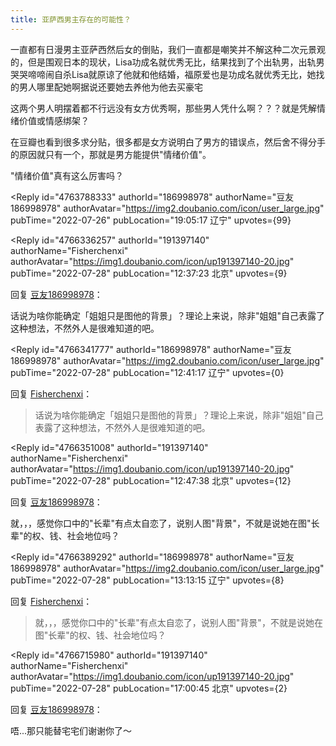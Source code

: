 ```yaml
---
title: 亚萨西男主存在的可能性？
---
```



<Forum groupName="动画番剧" groupUrl="https://www.douban.com/group/596353/" archivedAt="2025-05-16T15:11:59.684Z">
  <Post
    id="271621531"
    title="亚萨西男主存在的可能性？"
    url="https://www.douban.com/group/topic/271621531/?_spm_id=MjU4Njk0OTI0"
    pubTime="2022-08-09"
    highlightUserId="191397140"
  >
一直都有日漫男主亚萨西然后女的倒贴，我们一直都是嘲笑并不解这种二次元景观的，但是围观日本的现状，Lisa功成名就优秀无比，结果找到了个出轨男，出轨男哭哭啼啼闹自杀Lisa就原谅了他就和他结婚，福原爱也是功成名就优秀无比，她找的男人哪里配她啊据说还要她去养他为他去买豪宅

这两个男人明摆着都不行远没有女方优秀啊，那些男人凭什么啊？？？就是凭解情绪价值或情感绑架？

在豆瓣也看到很多求分贴，很多都是女方说明白了男方的错误点，然后舍不得分手的原因就只有一个，那就是男方能提供"情绪价值"。

"情绪价值"真有这么厉害吗？

<Reply
  id="4763788333"
  authorId="186998978"
  authorName="豆友186998978"
  authorAvatar="https://img2.doubanio.com/icon/user_large.jpg"
  pubTime="2022-07-26"
  pubLocation="19:05:17 辽宁"
  upvotes={99}
>

</Reply>

<Reply
  id="4766336257"
  authorId="191397140"
  authorName="Fisherchenxi"
  authorAvatar="https://img1.doubanio.com/icon/up191397140-20.jpg"
  pubTime="2022-07-28"
  pubLocation="12:37:23 北京"
  upvotes={9}
>
回复 [豆友186998978](https://www.douban.com/people/186998978/)：
 

话说为啥你能确定「姐姐只是图他的背景」？理论上来说，除非"姐姐"自己表露了这种想法，不然外人是很难知道的吧。
</Reply>

<Reply
  id="4766341777"
  authorId="186998978"
  authorName="豆友186998978"
  authorAvatar="https://img2.doubanio.com/icon/user_large.jpg"
  pubTime="2022-07-28"
  pubLocation="12:41:17 辽宁"
  upvotes={0}
>
回复 [Fisherchenxi](https://www.douban.com/people/191397140/)：
 > 话说为啥你能确定「姐姐只是图他的背景」？理论上来说，除非"姐姐"自己表露了这种想法，不然外人是很难知道的吧。


</Reply>

<Reply
  id="4766351008"
  authorId="191397140"
  authorName="Fisherchenxi"
  authorAvatar="https://img1.doubanio.com/icon/up191397140-20.jpg"
  pubTime="2022-07-28"
  pubLocation="12:47:38 北京"
  upvotes={12}
>
回复 [豆友186998978](https://www.douban.com/people/186998978/)：
 

就，，，感觉你口中的"长辈"有点太自恋了，说别人图"背景"，不就是说她在图"长辈"的权、钱、社会地位吗？
</Reply>

<Reply
  id="4766389292"
  authorId="186998978"
  authorName="豆友186998978"
  authorAvatar="https://img2.doubanio.com/icon/user_large.jpg"
  pubTime="2022-07-28"
  pubLocation="13:13:15 辽宁"
  upvotes={8}
>
回复 [Fisherchenxi](https://www.douban.com/people/191397140/)：
 > 就，，，感觉你口中的"长辈"有点太自恋了，说别人图"背景"，不就是说她在图"长辈"的权、钱、社会地位吗？


</Reply>

<Reply
  id="4766715980"
  authorId="191397140"
  authorName="Fisherchenxi"
  authorAvatar="https://img1.doubanio.com/icon/up191397140-20.jpg"
  pubTime="2022-07-28"
  pubLocation="17:00:45 北京"
  upvotes={2}
>
回复 [豆友186998978](https://www.douban.com/people/186998978/)：
 

唔...那只能替宅宅们谢谢你了～
</Reply>
  </Post>
</Forum>
